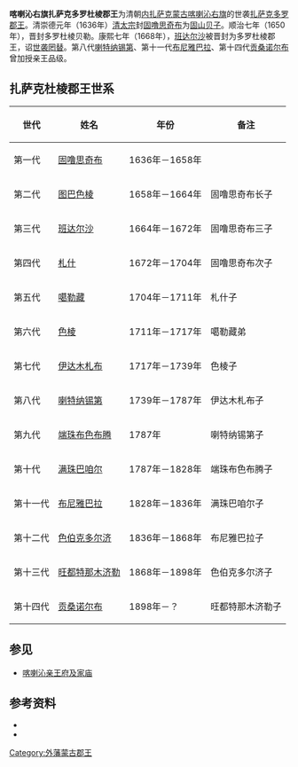 '''喀喇沁右旗扎萨克多罗杜棱郡王'''为清朝[[内扎萨克蒙古|内扎萨克蒙古]][[喀喇沁右旗|喀喇沁右旗]]的世袭[[扎萨克|扎萨克]][[多罗郡王|多罗郡王]]。清崇德元年（1636年）[[清太宗|清太宗]]封[[固噜思奇布|固噜思奇布]]为[[固山贝子|固山贝子]]。顺治七年（1650年），晋封多罗杜棱贝勒。康熙七年（1668年），[[班达尔沙|班达尔沙]]被晋封为多罗杜棱郡王，诏[[世袭罔替|世袭罔替]]。第八代[[喇特纳锡第|喇特纳锡第]]、第十一代[[布尼雅巴拉|布尼雅巴拉]]、第十四代[[贡桑诺尔布|贡桑诺尔布]]曾加授亲王品级。

== 扎萨克杜棱郡王世系 ==
{| class="wikitable"
|-
! 世代 !! 姓名 !! 年份 !! 备注
|-
| 第一代 || [[固噜思奇布|固噜思奇布]] || 1636年－1658年 || 
|-
| 第二代 || [[图巴色棱|图巴色棱]] || 1658年－1664年 || 固噜思奇布长子
|-
| 第三代 || [[班达尔沙|班达尔沙]] || 1664年－1672年 || 固噜思奇布三子
|-
| 第四代 || [[札什|札什]] || 1672年－1704年 || 固噜思奇布次子
|-
| 第五代 || [[噶勒藏|噶勒藏]] || 1704年－1711年 || 札什子
|-
| 第六代 || [[色棱|色棱]] || 1711年－1717年 || 噶勒藏弟
|-
| 第七代 || [[伊达木札布|伊达木札布]] || 1717年－1739年 || 色棱子
|-
| 第八代 || [[喇特纳锡第|喇特纳锡第]] || 1739年－1787年 || 伊达木札布子
|-
| 第九代 || [[端珠布色布腾|端珠布色布腾]] || 1787年 || 喇特纳锡第子
|-
| 第十代 || [[满珠巴咱尔|满珠巴咱尔]] || 1787年－1828年 || 端珠布色布腾子
|-
| 第十一代 || [[布尼雅巴拉|布尼雅巴拉]] || 1828年－1836年 || 满珠巴咱尔子
|-
| 第十二代 || [[色伯克多尔济|色伯克多尔济]] || 1836年－1868年 || 布尼雅巴拉子
|-
| 第十三代 || [[旺都特那木济勒|旺都特那木济勒]] || 1868年－1898年 || 色伯克多尔济子
|-
| 第十四代 || [[贡桑诺尔布|贡桑诺尔布]] || 1898年－？ || 旺都特那木济勒子
|}

== 参见 ==
* [[喀喇沁亲王府及家庙|喀喇沁亲王府及家庙]]

== 参考资料 ==
{{reflistH}}
* {{cite book|title=《蒙古世系》 |author=高文德、蔡志纯|publisher=中国社会科学出版社}}
* {{cite book|title=《清史稿·藩部世表》|author=赵尔巽|publisher=中华书局}}
{{reflistF}}

{{外藩蒙古王公}}

[[Category:外藩蒙古郡王|Category:外藩蒙古郡王]]